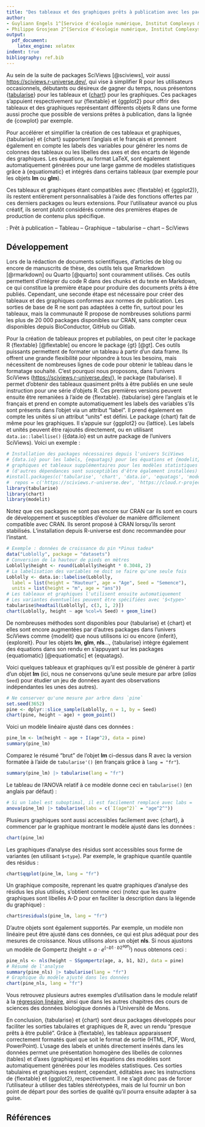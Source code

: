 ```yaml
---
title: "Des tableaux et des graphiques prêts à publication avec les packages R {tabularise} et {chart} de la suite SciViews"
author:
- Guyliann Engels 1^[Service d'écologie numérique, Institut Complexys & Infortech, Université de Mons, Belgique, guyliann.engels@umons.ac.be]
- Philippe Grosjean 2^[Service d'écologie numérique, Institut Complexys & Infortech, Université de Mons, Belgique, philippe.grosjean@umons.ac.be]
output: 
  pdf_document: 
    latex_engine: xelatex
indent: true
bibliography: ref.bib
---
```


<!-- Les referees demandent des exemples dans la section dévelopment, mais c'est impossible de sortir une table ou un graphique sans dépasser le nombre de pages max autorisé de... 2 pages !!! Donc, le développement devrait plutôt être sous forme d'une vignette quelque part et il faut y faire référence (ou un document PDF sur GitHub ?) -->

```{=tex}
\begin{center}
\textbf{Résumé (max 300 mots)}
\end{center}
```

Au sein de la suite de packages SciViews [@sciviews], voir aussi <https://sciviews.r-universe.dev/>, qui vise à simplifier R pour les utilisateurs occasionnels, débutants ou désireux de gagner du temps, nous présentons {[tabularise](https://www.sciviews.org/tabularise/)} pour les tableaux et {[chart](https://www.sciviews.org/chart/)} pour les graphiques. Ces packages s’appuient respectivement sur {flextable} et {ggplot2} pour offrir des tableaux et des graphiques représentant différents objets R dans une forme aussi proche que possible de versions prêtes à publication, dans la lignée de {cowplot} par exemple.

Pour accélérer et simplifier la création de ces tableaux et graphiques, {tabularise} et {chart} supportent l'anglais et le français et prennent également en compte les labels des variables pour générer les noms de colonnes des tableaux ou les libelles des axes et des encarts de légende des graphiques. Les équations, au format LaTeX, sont également automatiquement générées pour une large gamme de modèles statistiques grâce à {equatiomatic} et intégrés dans certains tableaux (par exemple pour les objets **lm** ou **glm**).

Ces tableaux et graphiques étant compatibles avec {flextable} et {ggplot2)}, ils restent entièrement personnalisables à l'aide des fonctions offertes par ces derniers packages ou leurs extensions. Pour l'utilisateur avancé ou plus créatif, ils seront plutôt considérés comme des premières étapes de production de contenu plus spécifique. 

\noindent \textbf{Mots-clefs} : Prêt à publication -- Tableau -- Graphique -- tabularise -- chart -- SciViews

## Développement

Lors de la rédaction de documents scientifiques, d’articles de blog ou encore de manuscrits de thèse, des outils tels que Rmarkdown [@rmarkdown] ou Quarto [@quarto] sont couramment utilisés. Ces outils permettent d’intégrer du code R dans des chunks et du texte en Markdown, ce qui constitue la première étape pour produire des documents prêts à être publiés. Cependant, une seconde étape est nécessaire pour créer des tableaux et des graphiques conformes aux normes de publication. Les sorties de base de R ne sont pas adaptées à cette fin, surtout pour les tableaux, mais la communauté R propose de nombreuses solutions parmi les plus de 20 000 packages disponibles sur CRAN, sans compter ceux disponibles depuis BioConductor, GitHub ou Gitlab.

Pour la création de tableaux propres et publiables, on peut citer le package R {flextable} [@flextable] ou encore le package {gt} [@gt]. Ces outils puissants permettent de formater un tableau à partir d’un data frame. Ils offrent une grande flexibilité pour répondre à tous les besoins, mais nécessitent de nombreuses lignes de code pour obtenir le tableau dans le formatage souhaité. C’est pourquoi nous proposons, dans l'univers SciViews (<https://sciviews.r-universe.dev/>), le package {tabularise}. Il permet d’obtenir des tableaux quasiment prêts à être publiés en une seule instruction pour une série d'objets R. Ces premières versions peuvent ensuite être remaniées à l'aide de {flextable}. {tabularise} gère l’anglais et le français et prend en compte automatiquement les labels des variables s'ils sont présents dans l'objet via un attribut "label". Il prend également en compte les unités si un attribut "units" est défini. Le package {chart} fait de même pour les graphiques. Il s'appuie sur {ggplot2} ou {lattice}. Les labels et unités peuvent être rajoutés directement, ou en utilisant `data.io::labellise()` ({data.io} est un autre package de l'univers SciViews). Voici un exemple :

```r
# Installation des packages nécessaires depuis l'univers SciViews
# {data.io} pour les labels, {equatags} pour les équations et {modelit} pour des
# graphiques et tableaux supplémentaires pour les modèles statistiques
# (d'autres dépendances sont susceptibles d'être également installées)
#install.packages(c('tabularise', 'chart', 'data.io', 'equatags', 'modelit'),
#  repos = c('https://sciviews.r-universe.dev', 'https://cloud.r-project.org'))
library(tabularise)
library(chart)
library(modelit)
```

Notez que ces packages ne sont pas encore sur CRAN car ils sont en cours de développement et susceptibles d'évoluer de manière difficilement compatible avec CRAN. Ils seront proposé à CRAN lorsqu'ils seront stabilisés. L'installation depuis R-universe est donc recommandée pour l'instant.

```r
# Exemple : données de croissance du pin *Pinus tadea*
data("Loblolly", package = "datasets")
# Conversion de la hauteur de pieds en mètres
Loblolly$height <- round(Loblolly$height * 0.3048, 2)
# La labelisation des variables ne doit se faire qu'une seule fois
Loblolly <- data.io::labelise(Loblolly,
  label = list(height = "Hauteur", age = "Age", Seed = "Semence"),
  units = list(height = "m", age = "ans"))
# Les tableaux et graphiques l'utilisent ensuite automatiquement
# Les variantes éventuelles peuvent être spécifiées avec '$<type>'
tabularise$headtail(Loblolly[, c(3, 1, 2)])
chart(Loblolly, height ~ age %col=% Seed) + geom_line()
```

<!-- Il faut trouver une solution pour l'indicateur de continuation qui ne s'affiche pas bien en PDF. -->

De nombreuses méthodes sont disponibles pour {tabularise} et {chart} et elles sont encore augmentées par d'autres packages dans l'univers SciViews comme {modelit} que nous utilisons ici ou encore {inferit}, {exploreit}. Pour les objets **lm**, **glm**, **nls**..., {tabularise} intègre également des équations dans son rendu en s'appuyant sur les packages {equatiomatic} [@equatiomatic] et {equatags}.

Voici quelques tableaux et graphiques qu'il est possible de générer à partir d'un objet **lm** (ici, nous ne conservons qu'une seule mesure par arbre (*alias* `Seed`) pour étudier un jeu de données ayant des observations indépendantes les unes des autres).

```r
# Ne conserver qu'une mesure par arbre dans `pine`
set.seed(3652)
pine <- dplyr::slice_sample(Loblolly, n = 1, by = Seed)
chart(pine, height ~ age) + geom_point()
```

Voici un modèle linéaire ajusté dans ces données :

```r
pine_lm <- lm(height ~ age + I(age^2), data = pine)
summary(pine_lm)
```

Comparez le résumé "brut" de l'objet **lm** ci-dessus dans R avec la version formatée à l'aide de `tabularise'()` (en français grâce à `lang = "fr"`).

```r
summary(pine_lm) |> tabularise(lang = "fr")
```

Le tableau de l'ANOVA relatif à ce modèle donne ceci en `tabularise()` (en anglais par défaut) :

```r
# Si un label est suboptimal, il est facilement remplacé avec labs =
anova(pine_lm) |> tabularise(labs = c(`I(age^2)` = "age^2^"))
```

Plusieurs graphiques sont aussi accessibles facilement avec {chart}, à commencer par le graphique montrant le modèle ajusté dans les données :

```r
chart(pine_lm)
```

Les graphiques d'analyse des résidus sont accessibles sous forme de variantes (en utilisant `$<type`). Par exemple, le graphique quantile quantile des résidus :

```r
chart$qqplot(pine_lm, lang = "fr")
```

Un graphique composite, reprenant les quatre graphiques d'analyse des résidus les plus utilisés, s'obtient comme ceci (notez que les quatre graphiques sont libellés A-D pour en faciliter la description dans la légende du graphique) :

```r
chart$residuals(pine_lm, lang = "fr")
```

D'autre objets sont également supportés. Par exemple, un modèle non linéaire peut être ajusté dans ces données, ce qui est plus adéquat pour des mesures de croissance. Nous utilisons alors un objet **nls**. Si nous ajustons un modèle de Gompertz ($\textrm{height} = a \cdot e^{(-b1 \cdot b2^{\textrm{age}})}$) nous obtenons ceci :

```r
pine_nls <- nls(height ~ SSgompertz(age, a, b1, b2), data = pine)
# Résumé de l'analyse
summary(pine_nls) |> tabularise(lang = "fr")
# Graphique du modèle ajusté dans les données
chart(pine_nls, lang = "fr")
```

<!-- Les referees ont raison : on ne peut pas simplement introduire {tabularise} et {chart} en l'état. Il faut un peu retravailler la documentation et a minima, retravailler les vignettes principales de ces packages qui expliquent comment installer et qui montrent un ou deux exemples d'utilisation. Il faudrait aussi une vignette "table gallery" et "graph gallery", respectivement, qui montrent différents tableaux et graphiques que l'on peut faire avec {tabularise} et {chart}. Ensuite, il faut écrire ici une phrase qui va pointer vers ces vignettes ! -->

Vous retrouvez plusieurs autres exemples d'utilisation dans le module relatif à la [régression linéaire](https://wp.sciviews.org/sdd-umons2/?iframe=wp.sciviews.org/sdd-umons2-2023/outils-de-diagnostic-suite.html), ainsi que dans les autres chapitres des cours de sciences des données biologique donnés à l'Université de Mons.

En conclusion, {tabularise} et {chart} sont deux packages développés pour faciliter les sorties tabulaires et graphiques de R, avec un rendu "presque prêts à être publié". Grâce à {flextable}, les tableaux apparaissent correctement formatés quel que soit le format de sortie (HTML, PDF, Word, PowerPoint). L'usage des labels et unités directement insérés dans les données permet une présentation homogène des libellés de colonnes (tables) et d'axes (graphiques) et les équations des modèles sont automatiquement générées pour les modèles statistiques. Ces sorties tabulaires et graphiques restent, cependant, éditables avec les instructions de {flextable} et {ggplot2}, respectivement. Il ne s'agit donc pas de forcer l'utilisateur à utiliser des tables stéréotypées, mais de lui fournir un bon point de départ pour des sorties de qualité qu'il pourra ensuite adapter à sa guise.

## Références
